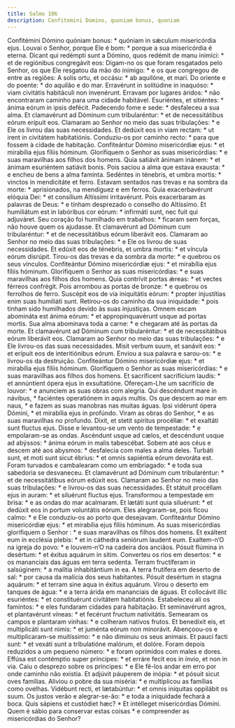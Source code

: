 ```yaml
---
title: Salmo 106
description: Confitemini Domino, quoniam bonus, quoniam
---
```


<div class="side-by-side not-content">
  <span>
    Confitémini Dómino quóniam bonus: * quóniam in sǽculum misericórdia ejus.
  </span>
  <span>
    Louvai o Senhor, porque Ele é bom: * porque a sua misericórdia é eterna.
  </span>
  <span>
    Dicant qui redémpti sunt a Dómino, quos redémit de manu inimíci: * et de
    regiónibus congregávit eos:
  </span>
  <span>
    Digam-no os que foram resgatados pelo Senhor, os que Ele resgatou da mão do
    inimigo: * e os que congregou de entre as regiões:
  </span>
  <span>
    A solis ortu, et occásu: * ab aquilóne, et mari.
  </span>
  <span>
    Do oriente e do poente: * do aquilão e do mar.
  </span>
  <span>
    Erravérunt in solitúdine in inaquóso: * viam civitátis habitáculi non
    invenérunt.
  </span>
  <span>
    Erravam por lugares áridos: * não encontraram caminho para uma cidade
    habitável.
  </span>
  <span>
    Esuriéntes, et sitiéntes: * ánima eórum in ipsis defécit.
  </span>
  <span>
    Padecendo fome e sede: * desfaleceu a sua alma.
  </span>
  <span>
    Et clamavérunt ad Dóminum cum tribularéntur: * et de necessitátibus eórum
    erípuit eos.
  </span>
  <span>
    Clamaram ao Senhor no meio das suas tribulações: * e Ele os livrou das suas
    necessidades.
  </span>
  <span>
    Et dedúxit eos in viam rectam: * ut irent in civitátem habitatiónis.
  </span>
  <span>
    Conduziu-os por caminho recto: * para que fossem à cidade de habitação.
  </span>
  <span>
    Confiteántur Dómino misericórdiæ ejus: * et mirabília ejus fíliis hóminum.
  </span>
  <span>
    Glorifiquem o Senhor as suas misericórdias: * e suas maravilhas aos filhos
    dos homens.
  </span>
  <span>
    Quia satiávit ánimam inánem: * et ánimam esuriéntem satiávit bonis.
  </span>
  <span>
    Pois saciou a alma que estava exausta: * e encheu de bens a alma faminta.
  </span>
  <span>
    Sedéntes in ténebris, et umbra mortis: * vinctos in mendicitáte et ferro.
  </span>
  <span>
    Estavam sentados nas trevas e na sombra da morte: * aprisionados, na
    mendiguez e em ferros.
  </span>
  <span>
    Quia exacerbavérunt elóquia Dei: * et consílium Altíssimi irritavérunt.
  </span>
  <span>
    Pois exacerbaram as palavras de Deus: * e tinham desprezado o conselho do
    Altíssimo.
  </span>
  <span>
    Et humiliátum est in labóribus cor eórum: * infirmáti sunt, nec fuit qui
    adjuváret.
  </span>
  <span>
    Seu coração foi humilhado em trabalhos: * ficaram sem forças, não houve quem
    os ajudasse.
  </span>
  <span>
    Et clamavérunt ad Dóminum cum tribularéntur: * et de necessitátibus eórum
    liberávit eos.
  </span>
  <span>
    Clamaram ao Senhor no meio das suas tribulações: * e Ele os livrou de suas
    necessidades.
  </span>
  <span>
    Et edúxit eos de ténebris, et umbra mortis: * et víncula eórum disrúpit.
  </span>
  <span>
    Tirou-os das trevas e da sombra da morte: * e quebrou os seus vínculos.
  </span>
  <span>
    Confiteántur Dómino misericórdiæ ejus: * et mirabília ejus fíliis hóminum.
  </span>
  <span>
    Glorifiquem o Senhor as suas misericórdias: * e suas maravilhas aos filhos
    dos homens.
  </span>
  <span>
    Quia contrívit portas ǽreas: * et vectes férreos confrégit.
  </span>
  <span>
    Pois arrombou as portas de bronze: * e quebrou os ferrolhos de ferro.
  </span>
  <span>
    Suscépit eos de via iniquitátis eórum: * propter injustítias enim suas
    humiliáti sunt.
  </span>
  <span>
    Retirou-os do caminho da sua iniquidade: * pois tinham sido humilhados
    devido às suas injustiças.
  </span>
  <span>
    Omnem escam abomináta est ánima eórum: * et appropinquavérunt usque ad
    portas mortis.
  </span>
  <span>
    Sua alma abominava toda a carne: * e chegaram até às portas da morte.
  </span>
  <span>
    Et clamavérunt ad Dóminum cum tribularéntur: * et de necessitátibus eórum
    liberávit eos.
  </span>
  <span>
    Clamaram ao Senhor no meio das suas tribulações: * e Ele livrou-os das suas
    necessidades.
  </span>
  <span>
    Misit verbum suum, et sanávit eos: * et erípuit eos de interitiónibus eórum.
  </span>
  <span>
    Enviou a sua palavra e sarou-os: * e livrou-os da destruição.
  </span>
  <span>
    Confiteántur Dómino misericórdiæ ejus: * et mirabília ejus fíliis hóminum.
  </span>
  <span>
    Glorifiquem o Senhor as suas misericórdias: * e suas maravilhas aos filhos
    dos homens.
  </span>
  <span>
    Et sacríficent sacrifícium laudis: * et annúntient ópera ejus in
    exsultatióne.
  </span>
  <span>
    Ofereçam-Lhe um sacrifício de louvor: * e anunciem as suas obras com
    alegria.
  </span>
  <span>
    Qui descéndunt mare in návibus, * faciéntes operatiónem in aquis multis.
  </span>
  <span>
    Os que descem ao mar em naus, * e fazem as suas manobras nas muitas águas.
  </span>
  <span>
    Ipsi vidérunt ópera Dómini, * et mirabília ejus in profúndo.
  </span>
  <span>
    Viram as obras do Senhor, * e as suas maravilhas no profundo.
  </span>
  <span>
    Dixit, et stetit spíritus procéllæ: * et exaltáti sunt fluctus ejus.
  </span>
  <span>
    Disse e levantou-se um vento de tempestade: * e empolaram-se as ondas.
  </span>
  <span>
    Ascéndunt usque ad cælos, et descéndunt usque ad abýssos: * ánima eórum in
    malis tabescébat.
  </span>
  <span>
    Sobem até aos céus e descem até aos abysmos: * desfalecia com males a alma
    deles.
  </span>
  <span>
    Turbáti sunt, et moti sunt sicut ébrius: * et omnis sapiéntia eórum devoráta
    est.
  </span>
  <span>
    Foram turvados e cambalearam como um embriagado: * e toda sua sabedoria se
    desvaneceu.
  </span>
  <span>
    Et clamavérunt ad Dóminum cum tribularéntur: * et de necessitátibus eórum
    edúxit eos.
  </span>
  <span>
    Clamaram ao Senhor no meio das suas tribulações: * e livrou-os das suas
    necessidades.
  </span>
  <span>
    Et státuit procéllam ejus in auram: * et siluérunt fluctus ejus.
  </span>
  <span>
    Transformou a tempestade em brisa: * e as ondas do mar acalmaram.
  </span>
  <span>
    Et lætáti sunt quia siluérunt: * et dedúxit eos in portum voluntátis eórum.
  </span>
  <span>
    Eles alegraram-se, pois ficou calmo: * e Ele conduziu-os ao porto que
    desejavam.
  </span>
  <span>
    Confiteántur Dómino misericórdiæ ejus: * et mirabília ejus fíliis hóminum.
  </span>
  <span>
    As suas misericórdias glorifiquem o Senhor : * e suas maravilhas os filhos
    dos homens.
  </span>
  <span>
    Et exáltent eum in ecclésia plebis: * et in cáthedra seniórum laudent eum.
  </span>
  <span>
    Exaltem-n’O na igreja do povo: * e louvem-n’O na cadeira dos anciãos.
  </span>
  <span>
    Pósuit flúmina in desértum: * et éxitus aquárum in sitim.
  </span>
  <span>
    Converteu os rios em desertos: * e os mananciais das águas em terra sedenta.
  </span>
  <span>
    Terram fructíferam in salsúginem: * a malítia inhabitántium in ea.
  </span>
  <span>
    A terra frutífera em deserto de sal: * por causa da malícia dos seus
    habitantes.
  </span>
  <span>
    Pósuit desértum in stagna aquárum: * et terram sine aqua in éxitus aquárum.
  </span>
  <span>
    Virou o deserto em tanques de água: * e a terra árida em mananciais de
    águas.
  </span>
  <span>
    Et collocávit illic esuriéntes: * et constituérunt civitátem habitatiónis.
  </span>
  <span>
    Estabeleceu ali os famintos: * e eles fundaram cidades para habitação.
  </span>
  <span>
    Et seminavérunt agros, et plantavérunt víneas: * et fecérunt fructum
    nativitátis.
  </span>
  <span>
    Semearam os campos e plantaram vinhas: * e colheram nativos frutos.
  </span>
  <span>
    Et benedíxit eis, et multiplicáti sunt nimis: * et juménta eórum non
    minorávit.
  </span>
  <span>
    Abençoou-os e multiplicaram-se muitíssimo: * e não diminuiu os seus animais.
  </span>
  <span>
    Et pauci facti sunt: * et vexáti sunt a tribulatióne malórum, et dolóre.
  </span>
  <span>
    Foram depois reduzidos a um pequeno número: * e foram oprimidos com males e
    dores.
  </span>
  <span>
    Effúsa est contémptio super príncipes: * et erráre fecit eos in ínvio, et
    non in via.
  </span>
  <span>
    Caiu o desprezo sobre os príncipes: * e Ele fê-los andar em erro por onde
    caminho não existia.
  </span>
  <span>
    Et adjúvit páuperem de inópia: * et pósuit sicut oves famílias.
  </span>
  <span>
    Aliviou o pobre da sua miséria: * e multiplicou as famílias como ovelhas.
  </span>
  <span>
    Vidébunt recti, et lætabúntur: * et omnis iníquitas oppilábit os suum.
  </span>
  <span>
    Os justos verão e alegrar-se-ão: * e toda a iniquidade fechará a boca.
  </span>
  <span>
    Quis sápiens et custódiet hæc? * Et intélleget misericórdias Dómini.
  </span>
  <span>
    Quem é sábio para conservar estas coisas * e compreender as misericórdias do
    Senhor?
  </span>
</div>
